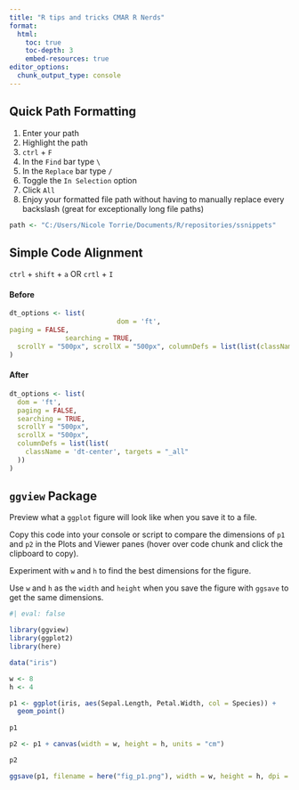 ```yaml
---
title: "R tips and tricks CMAR R Nerds"
format:
  html:
    toc: true
    toc-depth: 3
    embed-resources: true
editor_options: 
  chunk_output_type: console
---
```


## Quick Path Formatting
1. Enter your path
2. Highlight the path
3. `ctrl` + `F`
4. In the `Find` bar type `\`
5. In the `Replace` bar type `/`
6. Toggle the `In Selection` option
7. Click `All`
8. Enjoy your formatted file path without having to manually replace every backslash (great for exceptionally long file paths)

```r
path <- "C:/Users/Nicole Torrie/Documents/R/repositories/ssnippets"
```



## Simple Code Alignment
`ctrl` + `shift` + `a`
OR 
`crtl` + `I`

#### Before
```r
dt_options <- list(
                           dom = 'ft',
paging = FALSE,
              searching = TRUE,
  scrollY = "500px", scrollX = "500px", columnDefs = list(list(className = 'dt-center', targets = "_all"))
)
```

#### After
```r
dt_options <- list(
  dom = 'ft',
  paging = FALSE,
  searching = TRUE,
  scrollY = "500px",
  scrollX = "500px",
  columnDefs = list(list(
    className = 'dt-center', targets = "_all"
  ))
)
```




## `ggview` Package

Preview what a `ggplot` figure will look like when you save it to a file.

Copy this code into your console or script to compare the dimensions of `p1` and `p2` in the Plots and Viewer panes (hover over code chunk and click the clipboard to copy). 

Experiment with `w` and `h` to find the best dimensions for the figure.

Use `w` and `h` as the `width` and `height` when you save the figure with `ggsave` to get the same dimensions. 
```r
#| eval: false

library(ggview)
library(ggplot2)
library(here)

data("iris")

w <- 8
h <- 4

p1 <- ggplot(iris, aes(Sepal.Length, Petal.Width, col = Species)) +
  geom_point() 
  
p1

p2 <- p1 + canvas(width = w, height = h, units = "cm")

p2

ggsave(p1, filename = here("fig_p1.png"), width = w, height = h, dpi = 600)

```



